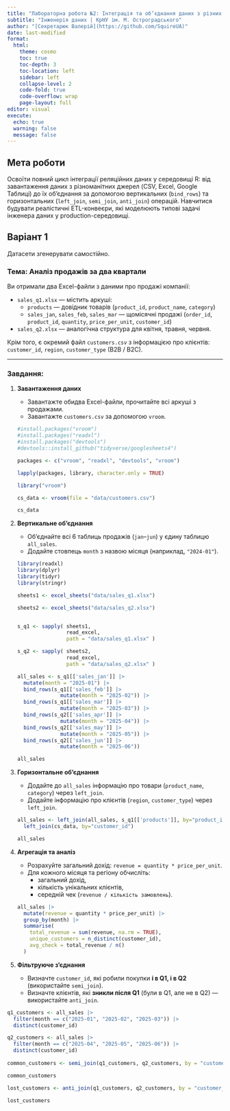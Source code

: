 ```yaml
---
title: "Лабораторна робота №2: Інтеграція та об’єднання даних з різних джерел"
subtitle: "Інженерія даних | КрНУ ім. М. Остроградського"
author: "[Секретарюк Валерій](https://github.com/SquireUA)"
date: last-modified
format:
  html:
    theme: cosmo
    toc: true
    toc-depth: 3
    toc-location: left
    sidebar: left
    collapse-level: 2
    code-fold: true
    code-overflow: wrap
    page-layout: full
editor: visual
execute:
  echo: true
  warning: false
  message: false
---
```


## Мета роботи

Освоїти повний цикл інтеграції реляційних даних у середовищі R: від завантаження даних з різноманітних джерел (CSV, Excel, Google Таблиці) до їх об’єднання за допомогою вертикальних (`bind_rows`) та горизонтальних (`left_join`, `semi_join`, `anti_join`) операцій. Навчитися будувати реалістичні ETL-конвеєри, які моделюють типові задачі інженера даних у production-середовищі.

## Варіант 1

Датасети згенерувати самостійно.

### **Тема: Аналіз продажів за два квартали**

Ви отримали два Excel-файли з даними про продажі компанії:

-   `sales_q1.xlsx` — містить аркуші:
    -   `products` — довідник товарів (`product_id`, `product_name`, `category`)
    -   `sales_jan`, `sales_feb`, `sales_mar` — щомісячні продажі (`order_id`, `product_id`, `quantity`, `price_per_unit`, `customer_id`)
-   `sales_q2.xlsx` — аналогічна структура для квітня, травня, червня.

Крім того, є окремий файл `customers.csv` з інформацією про клієнтів:\
`customer_id`, `region`, `customer_type` (B2B / B2C).

------------------------------------------------------------------------

### Завдання:

1.  **Завантаження даних**

    -   Завантажте обидва Excel-файли, прочитайте всі аркуші з продажами.
    -   Завантажте `customers.csv` за допомогою `vroom`.

    ```r
    #install.packages("vroom")
    #install.packages("readxl")
    #install.packages("devtools")
    #devtools::install_github("tidyverse/googlesheets4")

    packages <- c("vroom", "readxl", "devtools", "vroom")

    lapply(packages, library, character.only = TRUE)

    library("vroom")

    cs_data <- vroom(file = "data/customers.csv")

    cs_data
    ```

2.  **Вертикальне об’єднання**

    -   Об’єднайте всі 6 таблиць продажів (`jan`–`jun`) у єдину таблицю `all_sales`.
    -   Додайте стовпець `month` з назвою місяця (наприклад, `"2024-01"`).

    ```r
    library(readxl)
    library(dplyr)
    library(tidyr)
    library(stringr)

    sheets1 <- excel_sheets("data/sales_q1.xlsx")

    sheets2 <- excel_sheets("data/sales_q2.xlsx")


    s_q1 <- sapply( sheets1, 
                    read_excel, 
                    path = "data/sales_q1.xlsx" )

    s_q2 <- sapply( sheets2, 
                    read_excel, 
                    path = "data/sales_q2.xlsx" )

    all_sales <- s_q1[['sales_jan']] |> 
      mutate(month = "2025-01") |> 
      bind_rows(s_q1[['sales_feb']] |> 
                  mutate(month = "2025-02")) |> 
      bind_rows(s_q1[['sales_mar']] |> 
                  mutate(month = "2025-03")) |> 
      bind_rows(s_q2[['sales_apr']] |> 
                  mutate(month = "2025-04")) |> 
      bind_rows(s_q2[['sales_may']] |> 
                  mutate(month = "2025-05")) |> 
      bind_rows(s_q2[['sales_jun']] |> 
                  mutate(month = "2025-06"))

    all_sales
    ```

3.  **Горизонтальне об’єднання**

    -   Додайте до `all_sales` інформацію про товари (`product_name`, `category`) через `left_join`.
    -   Додайте інформацію про клієнтів (`region`, `customer_type`) через `left_join`.

    ```r

    all_sales <- left_join(all_sales, s_q1[['products']], by="product_id") |> 
      left_join(cs_data, by="customer_id")

    all_sales
    ```

4.  **Агрегація та аналіз**

    -   Розрахуйте загальний дохід: `revenue = quantity * price_per_unit`.
    -   Для кожного місяця та регіону обчисліть:
        -   загальний дохід,
        -   кількість унікальних клієнтів,
        -   середній чек (`revenue / кількість замовлень`).

    ```r

    all_sales |> 
      mutate(revenue = quantity * price_per_unit) |>              
      group_by(month) |>                                   
      summarise(
        total_revenue = sum(revenue, na.rm = TRUE),
        unique_customers = n_distinct(customer_id),
        avg_check = total_revenue / n()                        
      )
    ```

5.  **Фільтруюче з’єднання**

    -   Визначте `customer_id`, які робили покупки **і в Q1, і в Q2** (використайте `semi_join`).
    -   Визначте клієнтів, які **зникли після Q1** (були в Q1, але не в Q2) — використайте `anti_join`.

```r

q1_customers <- all_sales |> 
  filter(month == c("2025-01", "2025-02", "2025-03")) |> 
  distinct(customer_id)

q2_customers <- all_sales |> 
  filter(month == c("2025-04", "2025-05", "2025-06")) |> 
  distinct(customer_id)
  
common_customers <- semi_join(q1_customers, q2_customers, by = "customer_id")

common_customers

lost_customers <- anti_join(q1_customers, q2_customers, by = "customer_id")

lost_customers
```
